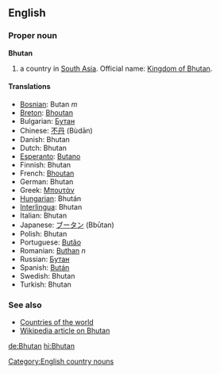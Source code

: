 ==English==

===Proper noun===
'''Bhutan'''

# a country in [[South Asia]]. Official name: [[Kingdom of Bhutan]].

====Translations====
*[[Bosnian]]: Butan ''m''
*[[Breton]]: [[Bhoutan]]
*Bulgarian: [[Бутан]]
*Chinese: [[不丹]] (Bùdān)
*Danish: Bhutan
*Dutch: Bhutan
*[[Esperanto]]: [[Butano]]
*Finnish: Bhutan
*French: [[Bhoutan]]
*German: Bhutan
*Greek: [[Μπουτάν]]
*[[Hungarian]]: Bhután
*[[Interlingua]]: Bhutan
*Italian: Bhutan
*Japanese: [[ブータン]] (Bbūtan)
*Polish: Bhutan
*Portuguese: [[Butão]]
*Romanian: [[Buthan]] ''n''
*Russian: [[Бутан]]
*Spanish: [[Bután]]
*Swedish: Bhutan
*Turkish: Bhutan

===See also===
*[[Countries of the world]]
*[[w:Bhutan|Wikipedia article on Bhutan]]
[[Category:English country nouns]]

[[de:Bhutan]]
[[hi:Bhutan]]
